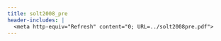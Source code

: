 ```yaml
---
title: solt2008_pre
header-includes: |
  <meta http-equiv="Refresh" content="0; URL=../solt2008pre.pdf">
---
```

